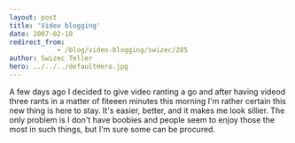 ```yaml
---
layout: post
title: 'Video blogging'
date: 2007-02-18
redirect_from: 
            - /blog/video-blogging/swizec/285
author: Swizec Teller
hero: ../../../defaultHero.jpg
---
```

A few days ago I decided to give video ranting a go and after having videod three rants in a matter of fiteeen minutes this morning I'm rather certain this new thing is here to stay. It's easier, better, and it makes me look sillier. The only problem is I don't have boobies and people seem to enjoy those the most in such things, but I'm sure some can be procured.